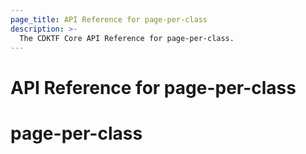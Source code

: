 ```yaml
---
page_title: API Reference for page-per-class
description: >-
  The CDKTF Core API Reference for page-per-class.
---
```


<!-- This file is generated through yarn generate-docs -->

# API Reference for page-per-class

  # page-per-class <a name="page-per-class" id="page-per-class"></a>
  
